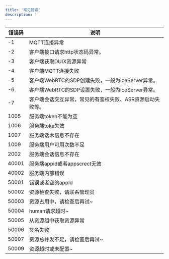```yaml
---
title: '常见错误'
description: ''
---
```


| 错误码 | 说明                                                      |
| ------ | --------------------------------------------------------- |
| -1     | MQTT连接异常                                             |
| -2     | 客户端接口请求http状态码异常。                                |
| -3     | 客户端获取DUIX资源异常                                      |
| -4     | 客户端MQTT连接失败                                         |
| -5     | 客户端WebRTC的SDP创建失败，一般为iceServer异常。             |
| -6     | 客户端WebRTC的SDP设置失败，一般为iceServer异常。            |
| -7     | 客户端会话交互异常，常见的有鉴权失败、ASR资源启动失败等。       |
| 1005   | 服务端token不能为空                                      |
| 1006   | 服务端toke失效                                            |
| 1007   | 服务端话术信息不存在                                      |
| 1009   | 服务端用户可用次数不足                                    |
| 2002   | 服务端会话信息不存在                                      |
| 40001  | 服务端appid或者appscrect无效                              |
| 40002  | 服务端内部错误                                            |
| 50001  | 错误或者空的appId                                         |
| 50002  | 资源检查失败，请联系管理员                                   |
| 50003  | 资源占用中，请检查后再试~                                   |
| 50004  | human请求超时~                                           |
| 50005  | 从资源组中获取资源异常                                      |
| 50006  | 签名失败                                                 |
| 50007  | 资源总并发不足，请检查后再试~                                |
| 50009  | 资源超时或未配置~                                          |
